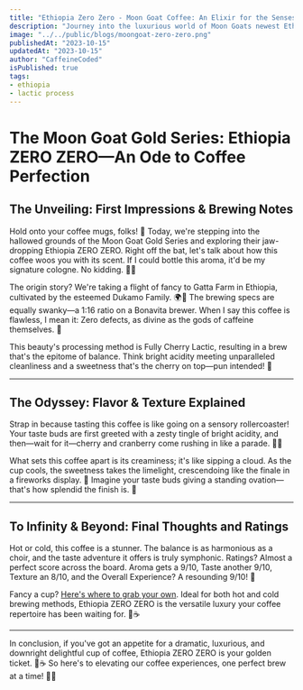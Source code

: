 ```yaml
---
title: "Ethiopia Zero Zero - Moon Goat Coffee: An Elixir for the Senses"
description: "Journey into the luxurious world of Moon Goats newest Ethiopia Zero Zero, a coffee that's a masterpiece in every sip."
image: "../../public/blogs/moongoat-zero-zero.png"
publishedAt: "2023-10-15"
updatedAt: "2023-10-15"
author: "CaffeineCoded"
isPublished: true
tags:
- ethiopia
- lactic process
---
```


# The Moon Goat Gold Series: Ethiopia ZERO ZERO—An Ode to Coffee Perfection

## The Unveiling: First Impressions & Brewing Notes

Hold onto your coffee mugs, folks! 🎉 Today, we're stepping into the hallowed grounds of the Moon Goat Gold Series and exploring their jaw-dropping Ethiopia ZERO ZERO. Right off the bat, let's talk about how this coffee woos you with its scent. If I could bottle this aroma, it'd be my signature cologne. No kidding. 🌹👃

The origin story? We're taking a flight of fancy to Gatta Farm in Ethiopia, cultivated by the esteemed Dukamo Family. 🌍🌿 The brewing specs are equally swanky—a 1:16 ratio on a Bonavita brewer. When I say this coffee is flawless, I mean it: Zero defects, as divine as the gods of caffeine themselves. 🌟

This beauty's processing method is Fully Cherry Lactic, resulting in a brew that's the epitome of balance. Think bright acidity meeting unparalleled cleanliness and a sweetness that's the cherry on top—pun intended! 🍒

---

## The Odyssey: Flavor & Texture Explained

Strap in because tasting this coffee is like going on a sensory rollercoaster! Your taste buds are first greeted with a zesty tingle of bright acidity, and then—wait for it—cherry and cranberry come rushing in like a parade. 🎉🍒

What sets this coffee apart is its creaminess; it's like sipping a cloud. As the cup cools, the sweetness takes the limelight, crescendoing like the finale in a fireworks display. 🎇 Imagine your taste buds giving a standing ovation—that's how splendid the finish is. 👏

---

## To Infinity & Beyond: Final Thoughts and Ratings

Hot or cold, this coffee is a stunner. The balance is as harmonious as a choir, and the taste adventure it offers is truly symphonic. Ratings? Almost a perfect score across the board. Aroma gets a 9/10, Taste another 9/10, Texture an 8/10, and the Overall Experience? A resounding 9/10! 🌟

Fancy a cup? [Here's where to grab your own](https://moongoat.com/products/gold-series-ethi-anaerobic?_pos=1&_psq=zero+zero&_ss=e&_v=1.0). Ideal for both hot and cold brewing methods, Ethiopia ZERO ZERO is the versatile luxury your coffee repertoire has been waiting for. 🛒☕

---

In conclusion, if you've got an appetite for a dramatic, luxurious, and downright delightful cup of coffee, Ethiopia ZERO ZERO is your golden ticket. 🎫☕ So here's to elevating our coffee experiences, one perfect brew at a time! 🎉🚀
